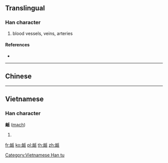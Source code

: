 {{character info/new}}
==Translingual==

===Han character===
{{Han char|rn=143|rad=血|as=06|sn=12|four=|canj=HTHHV}}

# blood vessels, veins, arteries

====References====
* {{Han ref|kx=1107.170|dkj=33982|dj=1570.010|hdz=53052.010|uh=8847|ud=34887}}

----

==Chinese==
{{zh-see|脈|v}}

----

==Vietnamese==

===Han character===
'''衇''' ([[mạch]])

# {{defn|lang=vi}}

[[Category:Vietnamese Han tu]]

[[fr:衇]]
[[ko:衇]]
[[pl:衇]]
[[th:衇]]
[[zh:衇]]
